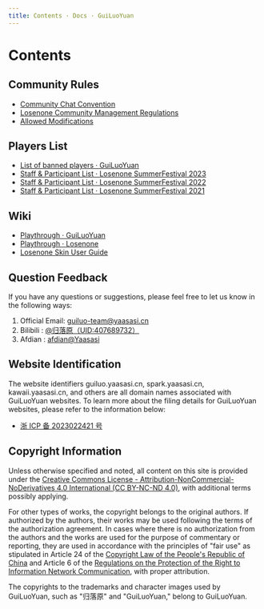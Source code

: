 ```yaml
---
title: Contents · Docs · GuiLuoYuan
---
```


# Contents

## Community Rules

- [Community Chat Convention](rules/community_chat_convention)
- [Losenone Community Management Regulations](rules/losenone_community_management_regulations)
- [Allowed Modifications](rules/allowed_modifications)

## Players List

- [List of banned players · GuiLuoYuan](players_list/blacklists)
- [Staff & Participant List · Losenone SummerFestival 2023](players_list/losenone_summerfestival_2023_staff_and_participant_list)
- [Staff & Participant List · Losenone SummerFestival 2022](players_list/losenone_summerfestival_2022_staff_and_participant_list)
- [Staff & Participant List · Losenone SummerFestival 2021](players_list/losenone_summerfestival_2021_staff_and_participant_list)

## Wiki

- [Playthrough · GuiLuoYuan](https://spark.yaasasi.cn/docs/playthrough)
- [Playthrough · Losenone](https://spark.yaasasi.cn/docs/playthrough_losenone)
- [Losenone Skin User Guide](wiki/losenone_skin_user_guide)

## Question Feedback

If you have any questions or suggestions, please feel free to let us know in the following ways:

1. Official Email: guiluo-team@yaasasi.cn
2. Bilibili : [@归落原（UID:407689732）](https://space.bilibili.com/407689732)
3. Afdian : [afdian@Yaasasi](https://afdian.net/@Yaasasi)

## Website Identification

The website identifiers guiluo.yaasasi.cn, spark.yaasasi.cn, kawaii.yaasasi.cn, and others are all domain names associated with GuiLuoYuan websites. To learn more about the filing details for GuiLuoYuan websites, please refer to the information below:
- [浙 ICP 备 2023022421 号](https://beian.miit.gov.cn/)

## Copyright Information

Unless otherwise specified and noted, all content on this site is provided under the [Creative Commons License - Attribution-NonCommercial-NoDerivatives 4.0 International (CC BY-NC-ND 4.0)](https://creativecommons.org/licenses/by-nc-nd/4.0/), with additional terms possibly applying.

For other types of works, the copyright belongs to the original authors. If authorized by the authors, their works may be used following the terms of the authorization agreement. In cases where there is no authorization from the authors and the works are used for the purpose of commentary or reporting, they are used in accordance with the principles of "fair use" as stipulated in Article 24 of the [Copyright Law of the People's Republic of China](https://flk.npc.gov.cn/detail2.html?ZmY4MDgwODE3NTJiN2Q0MzAxNzVlNDc2NmJhYjE1NTc%3D) and Article 6 of the [Regulations on the Protection of the Right to Information Network Communication](https://flk.npc.gov.cn/detail.html?ZmY4MDgwODE2ZjNjYmIzYzAxNmY0MTM5OTJiMjFkYjk%3D), with proper attribution.

The copyrights to the trademarks and character images used by GuiLuoYuan, such as "归落原" and "GuiLuoYuan," belong to GuiLuoYuan.